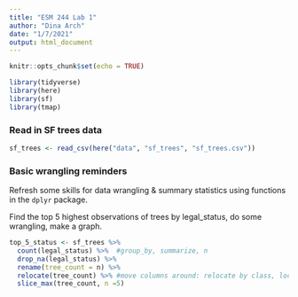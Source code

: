 ```yaml
---
title: "ESM 244 Lab 1"
author: "Dina Arch"
date: "1/7/2021"
output: html_document
---
```


```r
knitr::opts_chunk$set(echo = TRUE)

library(tidyverse)
library(here)
library(sf)
library(tmap)
```


### Read in SF trees data

```r
sf_trees <- read_csv(here("data", "sf_trees", "sf_trees.csv"))
```

### Basic wrangling reminders

Refresh some skills for data wrangling & summary statistics using functions in the `dplyr` package.


Find the top 5 highest observations of trees by legal_status, do some wrangling, make a graph.

```r
top_5_status <- sf_trees %>% 
  count(legal_status) %>%  #group_by, summarize, n
  drop_na(legal_status) %>% 
  rename(tree_count = n) %>% 
  relocate(tree_count) %>% #move columns around: relocate by class, location, or single col
  slice_max(tree_count, n =5)
```


